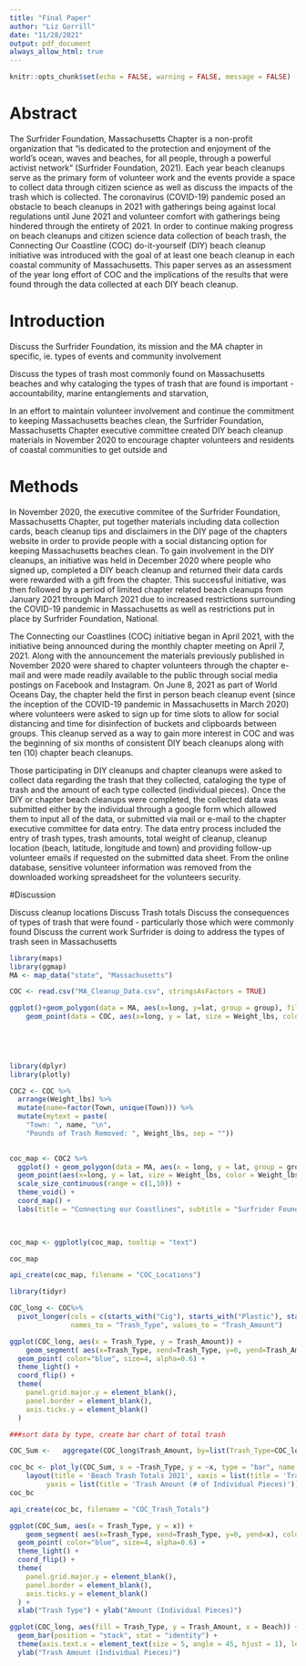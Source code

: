 ```yaml
---
title: "Final Paper"
author: "Liz Gorrill"
date: "11/28/2021"
output: pdf_document
always_allow_html: true
---
```


```r
knitr::opts_chunk$set(echo = FALSE, warning = FALSE, message = FALSE)
```


# Abstract

The Surfrider Foundation, Massachusetts Chapter is a non-profit organization that "is dedicated to the protection and enjoyment of the world's ocean, waves and beaches, for all people, through a powerful activist network" (Surfrider Foundation, 2021). Each year beach cleanups serve as the primary form of volunteer work and the events provide a space to collect data through citizen science as well as discuss the impacts of the trash which is collected. The coronavirus (COVID-19) pandemic posed an obstacle to beach cleanups in 2021 with gatherings being against local regulations until June 2021 and volunteer comfort with gatherings being hindered through the entirety of 2021. In order to continue making progress on beach cleanups and citizen science data collection of beach trash, the Connecting Our Coastline (COC) do-it-yourself (DIY) beach cleanup initiative was introduced with the goal of at least one beach cleanup in each coastal community of Massachusetts. This paper serves as an assessment of the year long effort of COC and the implications of the results that were found through the data collected at each DIY beach cleanup.

# Introduction

Discuss the Surfrider Foundation, its mission and the MA chapter in specific, ie. types of events and community involvement

Discuss the types of trash most commonly found on Massachusetts beaches and why cataloging the types of trash that are found is important - accountability, marine entanglements and starvation, 

In an effort to maintain volunteer involvement and continue the commitment to keeping Massachusetts beaches clean, the Surfrider Foundation, Massachusetts Chapter executive committee created DIY beach cleanup materials in November 2020 to encourage chapter volunteers and residents of coastal communities to get outside and 

# Methods

In November 2020, the executive commitee of the Surfrider Foundation, Massachusetts Chapter, put together materials including data collection cards, beach cleanup tips and disclaimers in the DIY page of the chapters website in order to provide people with a social distancing option for keeping Massachusetts beaches clean. To gain involvement in the DIY cleanups, an initiative was held in December 2020 where people who signed up, completed a DIY beach cleanup and returned their data cards were rewarded with a gift from the chapter. This successful initiative, was then followed by a period of limited chapter related beach cleanups from January 2021 through March 2021 due to increased restrictions surrounding the COVID-19 pandemic in Massachusetts as well as restrictions put in place by Surfrider Foundation, National.

The Connecting our Coastlines (COC) initiative began in April 2021, with the initiative being announced during the monthly chapter meeting on April 7, 2021. Along with the announcement the materials previously published in November 2020 were shared to chapter volunteers through the chapter e-mail and were made readily available to the public through social media postings on Facebook and Instagram. On June 8, 2021 as part of World Oceans Day, the chapter held the first in person beach cleanup event (since the inception of the COVID-19 pandemic in Massachusetts in March 2020) where volunteers were asked to sign up for time slots to allow for social distancing and time for disinfection of buckets and clipboards between groups. This cleanup served as a way to gain more interest in COC and was the beginning of six months of consistent DIY beach cleanups along with ten (10) chapter beach cleanups. 

Those participating in DIY cleanups and chapter cleanups were asked to collect data regarding the trash that they collected, cataloging the type of trash and the amount of each type collected (individual pieces). Once the DIY or chapter beach cleanups were completed, the collected data was submitted either by the individual through a google form which allowed them to input all of the data, or submitted via mail or e-mail to the chapter executive committee for data entry. The data entry process included the entry of trash types, trash amounts, total weight of cleanup, cleanup location (beach, latitude, longitude and town) and providing follow-up volunteer emails if requested on the submitted data sheet. From the online database, sensitive volunteer information was removed from the downloaded working spreadsheet for the volunteers security. 

#Discussion

Discuss cleanup locations
Discuss Trash totals
Discuss the consequences of types of trash that were found - particularly those which were commonly found
Discuss the current work Surfrider is doing to address the types of trash seen in Massachusetts


```r

library(maps)
library(ggmap)
MA <- map_data("state", "Massachusetts")

COC <- read.csv("MA_Cleanup_Data.csv", stringsAsFactors = TRUE)

ggplot()+geom_polygon(data = MA, aes(x=long, y=lat, group = group), fill = "grey", alpha = 0.6) +
    geom_point(data = COC, aes(x=long, y = lat, size = Weight_lbs, color = Weight_lbs)) + coord_map() + xlab("Longitude") + ylab("Latitude") 
  


 


```

```r
library(dplyr)
library(plotly)

COC2 <- COC %>%
  arrange(Weight_lbs) %>%
  mutate(name=factor(Town, unique(Town))) %>%
  mutate(mytext = paste(
    "Town: ", name, "\n",
    "Pounds of Trash Removed: ", Weight_lbs, sep = ""))
  

coc_map <- COC2 %>%
  ggplot() + geom_polygon(data = MA, aes(x = long, y = lat, group = group), fill = "grey", alpha = 0.6) +
  geom_point(aes(x=long, y = lat, size = Weight_lbs, color = Weight_lbs, text = mytext, alpha = 2)) +
  scale_size_continuous(range = c(1,10)) +
  theme_void() +
  coord_map() + 
  labs(title = "Connecting our Coastlines", subtitle = "Surfrider Foundation Massachusetts Chapter beach cleanup data ", color = "Weight (pounds)")
 


coc_map <- ggplotly(coc_map, tooltip = "text")

coc_map

api_create(coc_map, filename = "COC_Locations")


```

```r
library(tidyr)

COC_long <- COC%>%
  pivot_longer(cols = c(starts_with("Cig"), starts_with("Plastic"), starts_with("Foam"), starts_with("Ball"), starts_with("Fish"), starts_with("Hyg"), starts_with("Paper"), starts_with("Treated"), starts_with("Wood"), starts_with("Metal"), starts_with("Glass"),  starts_with("Tire"), starts_with("Fire"), starts_with("Tarp"),  starts_with("Shot")),
               names_to = "Trash_Type", values_to = "Trash_Amount") 

ggplot(COC_long, aes(x = Trash_Type, y = Trash_Amount)) + 
    geom_segment( aes(x=Trash_Type, xend=Trash_Type, y=0, yend=Trash_Amount), color="skyblue") +
  geom_point( color="blue", size=4, alpha=0.6) +
  theme_light() +
  coord_flip() +
  theme(
    panel.grid.major.y = element_blank(),
    panel.border = element_blank(),
    axis.ticks.y = element_blank()
  )

###sort data by type, create bar chart of total trash
```



```r
   
  
COC_Sum <-   aggregate(COC_long$Trash_Amount, by=list(Trash_Type=COC_long$Trash_Type), FUN=sum, na.rm = TRUE)

coc_bc <- plot_ly(COC_Sum, x = ~Trash_Type, y = ~x, type = "bar", name = "Trash Type Distribution") %>%
    layout(title = 'Beach Trash Totals 2021', xaxis = list(title = 'Trash Type'), 
         yaxis = list(title = 'Trash Amount (# of Individual Pieces)'))
coc_bc

api_create(coc_bc, filename = "COC_Trash_Totals")

```


```r

ggplot(COC_Sum, aes(x = Trash_Type, y = x)) + 
    geom_segment( aes(x=Trash_Type, xend=Trash_Type, y=0, yend=x), color="skyblue") +
  geom_point( color="blue", size=4, alpha=0.6) +
  theme_light() +
  coord_flip() +
  theme(
    panel.grid.major.y = element_blank(),
    panel.border = element_blank(),
    axis.ticks.y = element_blank()
  ) +
  xlab("Trash Type") + ylab("Amount (Individual Pieces)")


```

```r

ggplot(COC_long, aes(fill = Trash_Type, y = Trash_Amount, x = Beach)) +
  geom_bar(position = "stack", stat = "identity") + 
  theme(axis.text.x = element_text(size = 5, angle = 45, hjust = 1), legend.key.size = unit(.25, "cm")) +
  ylab("Trash Amount (Individual Pieces)") 


```
